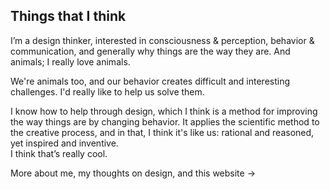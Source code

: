 ## Things that I think
<div class='half-margin-bottom'>

<p class="bigText"> I’m a design thinker, interested in consciousness & perception, behavior & communication, and generally why things are the way they are. And animals; I really love&nbsp;animals.</p>

We're animals too, and our behavior creates difficult and interesting challenges. I'd really like to help us solve them.

I know how to help through design, which I think is a method for improving the way things are by changing behavior. It applies the scientific method to the creative process, and in that, I think it's like us: rational and reasoned, yet inspired and inventive.<br/>
I think that’s really cool.

<p><Link to="/about">More about me, my thoughts on design, and this website &rarr;</Link></p>

</div>